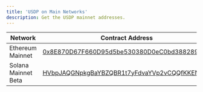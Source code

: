 ```yaml
---
title: 'USDP on Main Networks'
description: Get the USDP mainnet addresses.
---
```


[usdp-ethereum-mainnet-address]: https://etherscan.io/token/0x8E870D67F660D95d5be530380D0eC0bd388289E1
[usdp-solana-mainnet-address]: https://explorer.solana.com/address/HVbpJAQGNpkgBaYBZQBR1t7yFdvaYVp2vCQQfKKEN4tM

<MainnetWarning />

| Network | Contract Address |
| --- | --- |
| Ethereum Mainnet | [0x8E870D67F660D95d5be530380D0eC0bd388289E1][usdp-ethereum-mainnet-address] |
| Solana Mainnet Beta | [HVbpJAQGNpkgBaYBZQBR1t7yFdvaYVp2vCQQfKKEN4tM][usdp-solana-mainnet-address] |
